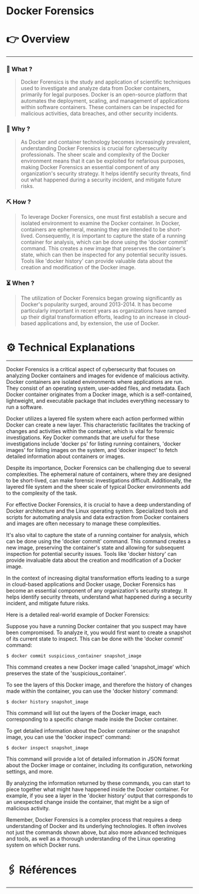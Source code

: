 # Docker Forensics


# 👉 Overview

---

### 👀 What ?

> Docker Forensics is the study and application of scientific techniques used to investigate and analyze data from Docker containers, primarily for legal purposes. Docker is an open-source platform that automates the deployment, scaling, and management of applications within software containers. These containers can be inspected for malicious activities, data breaches, and other security incidents.
> 

### 🧐 Why ?

> As Docker and container technology becomes increasingly prevalent, understanding Docker Forensics is crucial for cybersecurity professionals. The sheer scale and complexity of the Docker environment means that it can be exploited for nefarious purposes, making Docker Forensics an essential component of any organization's security strategy. It helps identify security threats, find out what happened during a security incident, and mitigate future risks.
> 

### ⛏️ How ?

> To leverage Docker Forensics, one must first establish a secure and isolated environment to examine the Docker container. In Docker, containers are ephemeral, meaning they are intended to be short-lived. Consequently, it is important to capture the state of a running container for analysis, which can be done using the 'docker commit' command. This creates a new image that preserves the container's state, which can then be inspected for any potential security issues. Tools like 'docker history' can provide valuable data about the creation and modification of the Docker image.
> 

### ⏳ When ?

> The utilization of Docker Forensics began growing significantly as Docker's popularity surged, around 2013-2014. It has become particularly important in recent years as organizations have ramped up their digital transformation efforts, leading to an increase in cloud-based applications and, by extension, the use of Docker.
> 

# ⚙️ Technical Explanations

---

Docker Forensics is a critical aspect of cybersecurity that focuses on analyzing Docker containers and images for evidence of malicious activity. Docker containers are isolated environments where applications are run. They consist of an operating system, user-added files, and metadata. Each Docker container originates from a Docker image, which is a self-contained, lightweight, and executable package that includes everything necessary to run a software.

Docker utilizes a layered file system where each action performed within Docker can create a new layer. This characteristic facilitates the tracking of changes and activities within the container, which is vital for forensic investigations. Key Docker commands that are useful for these investigations include 'docker ps' for listing running containers, 'docker images' for listing images on the system, and 'docker inspect' to fetch detailed information about containers or images.

Despite its importance, Docker Forensics can be challenging due to several complexities. The ephemeral nature of containers, where they are designed to be short-lived, can make forensic investigations difficult. Additionally, the layered file system and the sheer scale of typical Docker environments add to the complexity of the task.

For effective Docker Forensics, it is crucial to have a deep understanding of Docker architecture and the Linux operating system. Specialized tools and scripts for automating analysis and data extraction from Docker containers and images are often necessary to manage these complexities.

It's also vital to capture the state of a running container for analysis, which can be done using the 'docker commit' command. This command creates a new image, preserving the container's state and allowing for subsequent inspection for potential security issues. Tools like 'docker history' can provide invaluable data about the creation and modification of a Docker image.

In the context of increasing digital transformation efforts leading to a surge in cloud-based applications and Docker usage, Docker Forensics has become an essential component of any organization's security strategy. It helps identify security threats, understand what happened during a security incident, and mitigate future risks.

Here is a detailed real-world example of Docker Forensics:

Suppose you have a running Docker container that you suspect may have been compromised. To analyze it, you would first want to create a snapshot of its current state to inspect. This can be done with the 'docker commit' command:

```
$ docker commit suspicious_container snapshot_image

```

This command creates a new Docker image called 'snapshot_image' which preserves the state of the 'suspicious_container'.

To see the layers of this Docker image, and therefore the history of changes made within the container, you can use the 'docker history' command:

```
$ docker history snapshot_image

```

This command will list out the layers of the Docker image, each corresponding to a specific change made inside the Docker container.

To get detailed information about the Docker container or the snapshot image, you can use the 'docker inspect' command:

```
$ docker inspect snapshot_image

```

This command will provide a lot of detailed information in JSON format about the Docker image or container, including its configuration, networking settings, and more.

By analyzing the information returned by these commands, you can start to piece together what might have happened inside the Docker container. For example, if you see a layer in the 'docker history' output that corresponds to an unexpected change inside the container, that might be a sign of malicious activity.

Remember, Docker Forensics is a complex process that requires a deep understanding of Docker and its underlying technologies. It often involves not just the commands shown above, but also more advanced techniques and tools, as well as a thorough understanding of the Linux operating system on which Docker runs.

# 🖇️ Références

---